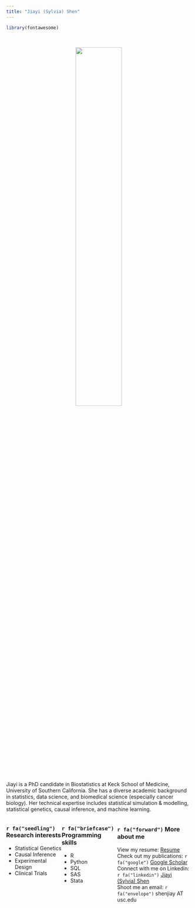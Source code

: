 ```yaml
---
title: "Jiayi (Sylvia) Shen"
---
```

```r
library(fontawesome)
```
<br>

<center>
<img src="./images/square-profile.jpg" style="width:50%" class="rounded-corners">
</center>
<br>

  
  Jiayi is a PhD candidate in Biostatistics at Keck School of Medicine, University of Southern California. She has a diverse academic background in statistics, data science, and biomedical science (especially cancer biology). Her technical expertise includes statistical simulation & modelling, statistical genetics, causal inference, and machine learning.
  

<style>
.column-left{
  float: left;
  width: 30%;
  text-align: left;
}
.column-center{
  display: inline-block;
  width: 30%;
  text-align: left;
}
.column-right{
  float: right;
  width: 40%;
  text-align: left;
}
</style>


<div class="column-left">
<h3 style="margin-left: 0%"> `r fa("seedling")` Research interests </h3>
* Statistical Genetics  
* Causal Inference 
* Experimental Design
* Clinical Trials
</div>

<div class="column-center">
<h3 style="margin-left: 0%"> `r fa("briefcase")` Programming skills </h3>
* R 
* Python
* SQL
* SAS  
* Stata  
</div>

<div class="column-right">
<h3 style="margin-left: 0%"> `r fa("forward")` More about me </h3>
<p style="margin-left: 0%">
View my resume: <a href="education.html"> Resume </a>  
Check out my publications: `r fa("google")`  <a href="https://scholar.google.com/citations?user=m-6wVvIAAAAJ&hl=en"> Google Scholar </a>  
Connect with me on Linkedin: `r fa("linkedin")`  <a href="https://www.linkedin.com/in/jiayi-sylvia-shen/"> Jiayi (Sylvia) Shen </a>  
Shoot me an email: `r fa("envelope")`  shenjiay AT usc.edu  
</p>
</div>


<br>

